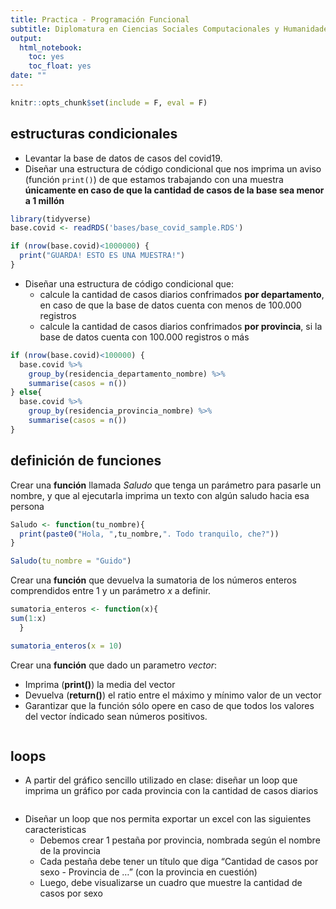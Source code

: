 ```yaml
---
title: Practica - Programación Funcional 
subtitle: Diplomatura en Ciencias Sociales Computacionales y Humanidades Digitales - UNSAM
output:
  html_notebook:
    toc: yes
    toc_float: yes
date: ""
---
```

```r
knitr::opts_chunk$set(include = F, eval = F)
```
## estructuras condicionales   

- Levantar la base de datos de casos del covid19.  
- Diseñar una estructura de código condicional que nos imprima un aviso (función `print()`) de que estamos trabajando con una muestra  **únicamente en caso de que la cantidad de casos de la base sea menor a 1 millón**
```r
library(tidyverse)
base.covid <- readRDS('bases/base_covid_sample.RDS')

```


```r
if (nrow(base.covid)<1000000) {
  print("GUARDA! ESTO ES UNA MUESTRA!")
}
```


- Diseñar una estructura de código condicional que:
   - calcule la cantidad de casos diarios confrimados **por departamento**, en caso de que la base de datos cuenta con menos de 100.000 registros
   - calcule la cantidad de casos diarios confrimados **por provincia**, si la base de datos cuenta con 100.000 registros o más


```r
if (nrow(base.covid)<100000) {
  base.covid %>%
    group_by(residencia_departamento_nombre) %>% 
    summarise(casos = n())
} else{
  base.covid %>%
    group_by(residencia_provincia_nombre) %>% 
    summarise(casos = n())
}
```


## definición de funciones

Crear una **función** llamada _Saludo_ que tenga un parámetro para pasarle un nombre, y que al ejecutarla imprima un texto con algún saludo hacia esa persona
```r
Saludo <- function(tu_nombre){
  print(paste0("Hola, ",tu_nombre,". Todo tranquilo, che?"))
}

Saludo(tu_nombre = "Guido")
```

Crear una **función** que devuelva la sumatoria de los números enteros comprendidos entre 1 y un parámetro _x_ a definir.
```r
sumatoria_enteros <- function(x){
sum(1:x)
  }

sumatoria_enteros(x = 10)


```

Crear una **función** que dado un parametro _vector_:

- Imprima (**print()**) la media del vector
- Devuelva (**return()**) el ratio entre el máximo y mínimo valor de un vector
- Garantizar que la función sólo opere en caso de que todos los valores del vector índicado sean números positivos.

```r

```
## loops    

- A partir del gráfico sencillo utilizado en clase: diseñar un loop que imprima un gráfico por cada provincia con la cantidad de casos diarios
```r

```
- Diseñar un loop que nos permita exportar un excel con las siguientes caracteristicas 
  - Debemos crear 1 pestaña por provincia, nombrada según el nombre de la provincia
  - Cada pestaña debe tener un título que diga "Cantidad de casos por sexo - Provincia de ..." (con la provincia en cuestión)
  - Luego, debe visualizarse un cuadro que muestre la cantidad de casos por sexo
```r

```
